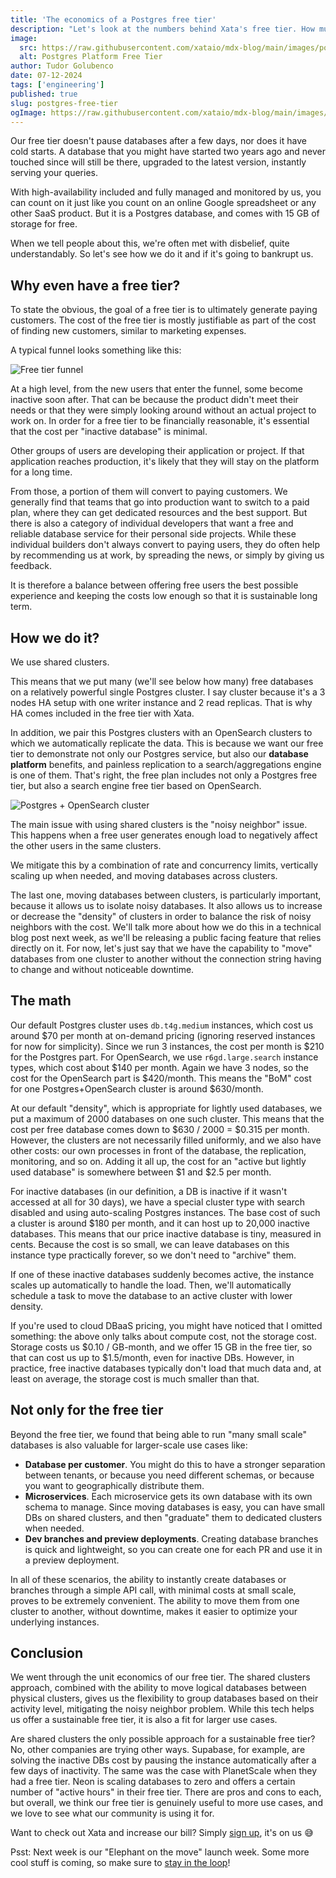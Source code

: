 ```yaml
---
title: 'The economics of a Postgres free tier'
description: "Let's look at the numbers behind Xata's free tier. How much does a database cost us and why are we offering them for free."
image:
  src: https://raw.githubusercontent.com/xataio/mdx-blog/main/images/postgres-direct-access.jpg
  alt: Postgres Platform Free Tier
author: Tudor Golubenco
date: 07-12-2024
tags: ['engineering']
published: true
slug: postgres-free-tier
ogImage: https://raw.githubusercontent.com/xataio/mdx-blog/main/images/postgres-direct-access.jpg
---
```


Our free tier doesn't pause databases after a few days, nor does it have cold starts. A database that you might have started two years ago and never touched since will still be there, upgraded to the latest version, instantly serving your queries.

With high-availability included and fully managed and monitored by us, you can count on it just like you count on an online Google spreadsheet or any other SaaS product. But it is a Postgres database, and comes with 15 GB of storage for free.

When we tell people about this, we're often met with disbelief, quite understandably. So let's see how we do it and if it's going to bankrupt us.

## Why even have a free tier?

To state the obvious, the goal of a free tier is to ultimately generate paying customers. The cost of the free tier is mostly justifiable as part of the cost of finding new customers, similar to marketing expenses.

A typical funnel looks something like this:

![Free tier funnel](images/freetier-funnel.png)

At a high level, from the new users that enter the funnel, some become inactive soon after. That can be because the product didn't meet their needs or that they were simply looking around without an actual project to work on. In order for a free tier to be financially reasonable, it's essential that the cost per "inactive database" is minimal.

Other groups of users are developing their application or project. If that application reaches production, it's likely that they will stay on the platform for a long time.

From those, a portion of them will convert to paying customers. We generally find that teams that go into production want to switch to a paid plan, where they can get dedicated resources and the best support. But there is also a category of individual developers that want a free and reliable database service for their personal side projects. While these individual builders don't always convert to paying users, they do often help by recommending us at work, by spreading the news, or simply by giving us feedback.

It is therefore a balance between offering free users the best possible experience and keeping the costs low enough so that it is sustainable long term.

## How we do it?

We use shared clusters.

This means that we put many (we'll see below how many) free databases on a relatively powerful single Postgres cluster. I say cluster because it's a 3 nodes HA setup with one writer instance and 2 read replicas. That is why HA comes included in the free tier with Xata.

In addition, we pair this Postgres clusters with an OpenSearch clusters to which we automatically replicate the data. This is because we want our free tier to demonstrate not only our Postgres service, but also our **database platform** benefits, and painless replication to a search/aggregations engine is one of them. That's right, the free plan includes not only a Postgres free tier, but also a search engine free tier based on OpenSearch.

![Postgres + OpenSearch cluster](images/freetier-cell.png)

The main issue with using shared clusters is the "noisy neighbor" issue. This happens when a free user generates enough load to negatively affect the other users in the same clusters.

We mitigate this by a combination of rate and concurrency limits, vertically scaling up when needed, and moving databases across clusters.

The last one, moving databases between clusters, is particularly important, because it allows us to isolate noisy databases. It also allows us to increase or decrease the "density" of clusters in order to balance the risk of noisy neighbors with the cost. We'll talk more about how we do this in a technical blog post next week, as we'll be releasing a public facing feature that relies directly on it. For now, let's just say that we have the capability to "move" databases from one cluster to another without the connection string having to change and without noticeable downtime.

## The math

Our default Postgres cluster uses `db.t4g.medium` instances, which cost us around $70 per month at on-demand pricing (ignoring reserved instances for now for simplicity). Since we run 3 instances, the cost per month is $210 for the Postgres part. For OpenSearch, we use `r6gd.large.search` instance types, which cost about $140 per month. Again we have 3 nodes, so the cost for the OpenSearch part is $420/month. This means the "BoM" cost for one Postgres+OpenSearch cluster is around $630/month.

At our default "density", which is appropriate for lightly used databases, we put a maximum of 2000 databases on one such cluster. This means that the cost per free database comes down to $630 / 2000 = $0.315 per month. However, the clusters are not necessarily filled uniformly, and we also have other costs: our own processes in front of the database, the replication, monitoring, and so on. Adding it all up, the cost for an "active but lightly used database" is somewhere between $1 and $2.5 per month.

For inactive databases (in our definition, a DB is inactive if it wasn't accessed at all for 30 days), we have a special cluster type with search disabled and using auto-scaling Postgres instances. The base cost of such a cluster is around $180 per month, and it can host up to 20,000 inactive databases. This means that our price inactive database is tiny, measured in cents. Because the cost is so small, we can leave databases on this instance type practically forever, so we don't need to "archive" them.

If one of these inactive databases suddenly becomes active, the instance scales up automatically to handle the load. Then, we'll automatically schedule a task to move the database to an active cluster with lower density.

If you're used to cloud DBaaS pricing, you might have noticed that I omitted something: the above only talks about compute cost, not the storage cost. Storage costs us $0.10 / GB-month, and we offer 15 GB in the free tier, so that can cost us up to $1.5/month, even for inactive DBs. However, in practice, free inactive databases typically don't load that much data and, at least on average, the storage cost is much smaller than that.

## Not only for the free tier

Beyond the free tier, we found that being able to run "many small scale" databases is also valuable for larger-scale use cases like:

- **Database per customer**. You might do this to have a stronger separation between tenants, or because you need different schemas, or because you want to geographically distribute them.
- **Microservices**. Each microservice gets its own database with its own schema to manage. Since moving databases is easy, you can have small DBs on shared clusters, and then "graduate" them to dedicated clusters when needed.
- **Dev branches and preview deployments**. Creating database branches is quick and lightweight, so you can create one for each PR and use it in a preview deployment.

In all of these scenarios, the ability to instantly create databases or branches through a simple API call, with minimal costs at small scale, proves to be extremely convenient. The ability to move them from one cluster to another, without downtime, makes it easier to optimize your underlying instances.

## Conclusion

We went through the unit economics of our free tier. The shared clusters approach, combined with the ability to move logical databases between physical clusters, gives us the flexibility to group databases based on their activity level, mitigating the noisy neighbor problem. While this tech helps us offer a sustainable free tier, it is also a fit for larger use cases.

Are shared clusters the only possible approach for a sustainable free tier? No, other companies are trying other ways. Supabase, for example, are solving the inactive DBs cost by pausing the instance automatically after a few days of inactivity. The same was the case with PlanetScale when they had a free tier. Neon is scaling databases to zero and offers a certain number of "active hours" in their free tier. There are pros and cons to each, but overall, we think our free tier is genuinely useful to more use cases, and we love to see what our community is using it for.

Want to check out Xata and increase our bill? Simply [sign up](https://app.xata.io/), it's on us 😅

Psst: Next week is our "Elephant on the move" launch week. Some more cool stuff is coming, so make sure to [stay in the loop](https://x.com/xata)!
